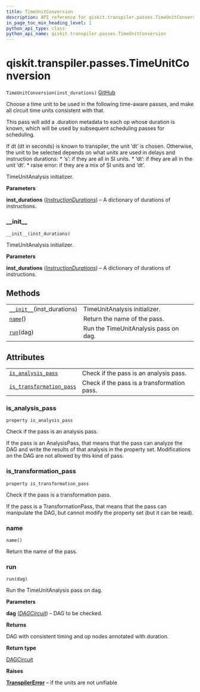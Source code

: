 ```yaml
---
title: TimeUnitConversion
description: API reference for qiskit.transpiler.passes.TimeUnitConversion
in_page_toc_min_heading_level: 1
python_api_type: class
python_api_name: qiskit.transpiler.passes.TimeUnitConversion
---
```


# qiskit.transpiler.passes.TimeUnitConversion

<span id="qiskit.transpiler.passes.TimeUnitConversion" />

`TimeUnitConversion(inst_durations)` [GitHub](https://github.com/qiskit/qiskit/tree/stable/0.18/qiskit/transpiler/passes/scheduling/time_unit_conversion.py "view source code")

Choose a time unit to be used in the following time-aware passes, and make all circuit time units consistent with that.

This pass will add a .duration metadata to each op whose duration is known, which will be used by subsequent scheduling passes for scheduling.

If dt (dt in seconds) is known to transpiler, the unit ‘dt’ is chosen. Otherwise, the unit to be selected depends on what units are used in delays and instruction durations: \* ‘s’: if they are all in SI units. \* ‘dt’: if they are all in the unit ‘dt’. \* raise error: if they are a mix of SI units and ‘dt’.

TimeUnitAnalysis initializer.

**Parameters**

**inst\_durations** ([*InstructionDurations*](qiskit.transpiler.InstructionDurations "qiskit.transpiler.InstructionDurations")) – A dictionary of durations of instructions.

### \_\_init\_\_

<span id="qiskit.transpiler.passes.TimeUnitConversion.__init__" />

`__init__(inst_durations)`

TimeUnitAnalysis initializer.

**Parameters**

**inst\_durations** ([*InstructionDurations*](qiskit.transpiler.InstructionDurations "qiskit.transpiler.InstructionDurations")) – A dictionary of durations of instructions.

## Methods

|                                                                                                                                             |                                       |
| ------------------------------------------------------------------------------------------------------------------------------------------- | ------------------------------------- |
| [`__init__`](#qiskit.transpiler.passes.TimeUnitConversion.__init__ "qiskit.transpiler.passes.TimeUnitConversion.__init__")(inst\_durations) | TimeUnitAnalysis initializer.         |
| [`name`](#qiskit.transpiler.passes.TimeUnitConversion.name "qiskit.transpiler.passes.TimeUnitConversion.name")()                            | Return the name of the pass.          |
| [`run`](#qiskit.transpiler.passes.TimeUnitConversion.run "qiskit.transpiler.passes.TimeUnitConversion.run")(dag)                            | Run the TimeUnitAnalysis pass on dag. |

## Attributes

|                                                                                                                                                                      |                                             |
| -------------------------------------------------------------------------------------------------------------------------------------------------------------------- | ------------------------------------------- |
| [`is_analysis_pass`](#qiskit.transpiler.passes.TimeUnitConversion.is_analysis_pass "qiskit.transpiler.passes.TimeUnitConversion.is_analysis_pass")                   | Check if the pass is an analysis pass.      |
| [`is_transformation_pass`](#qiskit.transpiler.passes.TimeUnitConversion.is_transformation_pass "qiskit.transpiler.passes.TimeUnitConversion.is_transformation_pass") | Check if the pass is a transformation pass. |

### is\_analysis\_pass

<span id="qiskit.transpiler.passes.TimeUnitConversion.is_analysis_pass" />

`property is_analysis_pass`

Check if the pass is an analysis pass.

If the pass is an AnalysisPass, that means that the pass can analyze the DAG and write the results of that analysis in the property set. Modifications on the DAG are not allowed by this kind of pass.

### is\_transformation\_pass

<span id="qiskit.transpiler.passes.TimeUnitConversion.is_transformation_pass" />

`property is_transformation_pass`

Check if the pass is a transformation pass.

If the pass is a TransformationPass, that means that the pass can manipulate the DAG, but cannot modify the property set (but it can be read).

### name

<span id="qiskit.transpiler.passes.TimeUnitConversion.name" />

`name()`

Return the name of the pass.

### run

<span id="qiskit.transpiler.passes.TimeUnitConversion.run" />

`run(dag)`

Run the TimeUnitAnalysis pass on dag.

**Parameters**

**dag** ([*DAGCircuit*](qiskit.dagcircuit.DAGCircuit "qiskit.dagcircuit.DAGCircuit")) – DAG to be checked.

**Returns**

DAG with consistent timing and op nodes annotated with duration.

**Return type**

[DAGCircuit](qiskit.dagcircuit.DAGCircuit "qiskit.dagcircuit.DAGCircuit")

**Raises**

[**TranspilerError**](qiskit.transpiler.TranspilerError "qiskit.transpiler.TranspilerError") – if the units are not unifiable

